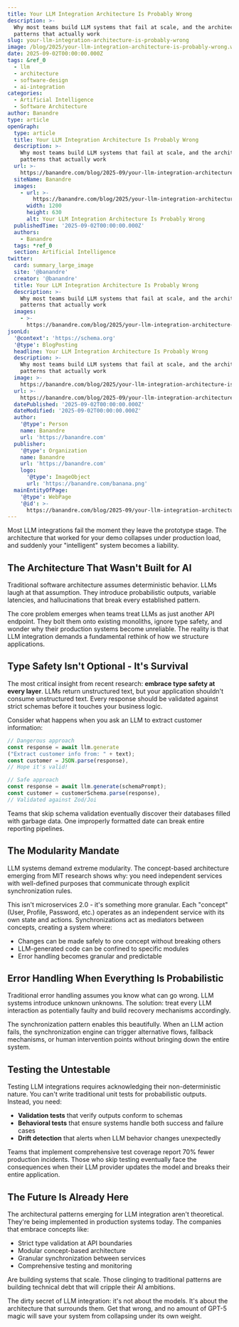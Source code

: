 ```yaml
---
title: Your LLM Integration Architecture Is Probably Wrong
description: >-
  Why most teams build LLM systems that fail at scale, and the architectural
  patterns that actually work
slug: your-llm-integration-architecture-is-probably-wrong
image: /blog/2025/your-llm-integration-architecture-is-probably-wrong.webp
date: 2025-09-02T00:00:00.000Z
tags: &ref_0
  - llm
  - architecture
  - software-design
  - ai-integration
categories:
  - Artificial Intelligence
  - Software Architecture
author: Banandre
type: article
openGraph:
  type: article
  title: Your LLM Integration Architecture Is Probably Wrong
  description: >-
    Why most teams build LLM systems that fail at scale, and the architectural
    patterns that actually work
  url: >-
    https://banandre.com/blog/2025-09/your-llm-integration-architecture-is-probably-wrong
  siteName: Banandre
  images:
    - url: >-
        https://banandre.com/blog/2025/your-llm-integration-architecture-is-probably-wrong.webp
      width: 1200
      height: 630
      alt: Your LLM Integration Architecture Is Probably Wrong
  publishedTime: '2025-09-02T00:00:00.000Z'
  authors:
    - Banandre
  tags: *ref_0
  section: Artificial Intelligence
twitter:
  card: summary_large_image
  site: '@banandre'
  creator: '@banandre'
  title: Your LLM Integration Architecture Is Probably Wrong
  description: >-
    Why most teams build LLM systems that fail at scale, and the architectural
    patterns that actually work
  images:
    - >-
      https://banandre.com/blog/2025/your-llm-integration-architecture-is-probably-wrong.webp
jsonLd:
  '@context': 'https://schema.org'
  '@type': BlogPosting
  headline: Your LLM Integration Architecture Is Probably Wrong
  description: >-
    Why most teams build LLM systems that fail at scale, and the architectural
    patterns that actually work
  image: >-
    https://banandre.com/blog/2025/your-llm-integration-architecture-is-probably-wrong.webp
  url: >-
    https://banandre.com/blog/2025-09/your-llm-integration-architecture-is-probably-wrong
  datePublished: '2025-09-02T00:00:00.000Z'
  dateModified: '2025-09-02T00:00:00.000Z'
  author:
    '@type': Person
    name: Banandre
    url: 'https://banandre.com'
  publisher:
    '@type': Organization
    name: Banandre
    url: 'https://banandre.com'
    logo:
      '@type': ImageObject
      url: 'https://banandre.com/banana.png'
  mainEntityOfPage:
    '@type': WebPage
    '@id': >-
      https://banandre.com/blog/2025-09/your-llm-integration-architecture-is-probably-wrong
---
```


Most LLM integrations fail the moment they leave the prototype stage. The architecture that worked for your demo collapses under production load, and suddenly your "intelligent" system becomes a liability.

## The Architecture That Wasn't Built for AI

Traditional software architecture assumes deterministic behavior. LLMs laugh at that assumption. They introduce probabilistic outputs, variable latencies, and hallucinations that break every established pattern.

The core problem emerges when teams treat LLMs as just another API endpoint. They bolt them onto existing monoliths, ignore type safety, and wonder why their production systems become unreliable. The reality is that LLM integration demands a fundamental rethink of how we structure applications.

## Type Safety Isn't Optional - It's Survival

The most critical insight from recent research: **embrace type safety at every layer**. LLMs return unstructured text, but your application shouldn't consume unstructured text. Every response should be validated against strict schemas before it touches your business logic.

Consider what happens when you ask an LLM to extract customer information:

```typescript
// Dangerous approach
const response = await llm.generate
("Extract customer info from: " + text);
const customer = JSON.parse(response), 
// Hope it's valid!

// Safe approach
const response = await llm.generate(schemaPrompt);
const customer = customerSchema.parse(response),
// Validated against Zod/Joi
```

Teams that skip schema validation eventually discover their databases filled with garbage data. One improperly formatted date can break entire reporting pipelines.

## The Modularity Mandate

LLM systems demand extreme modularity. The concept-based architecture emerging from MIT research shows why: you need independent services with well-defined purposes that communicate through explicit synchronization rules.

This isn't microservices 2.0 - it's something more granular. Each "concept" (User, Profile, Password, etc.) operates as an independent service with its own state and actions. Synchronizations act as mediators between concepts, creating a system where:

- Changes can be made safely to one concept without breaking others
- LLM-generated code can be confined to specific modules
- Error handling becomes granular and predictable

## Error Handling When Everything Is Probabilistic

Traditional error handling assumes you know what can go wrong. LLM systems introduce unknown unknowns. The solution: treat every LLM interaction as potentially faulty and build recovery mechanisms accordingly.

The synchronization pattern enables this beautifully. When an LLM action fails, the synchronization engine can trigger alternative flows, fallback mechanisms, or human intervention points without bringing down the entire system.

## Testing the Untestable

Testing LLM integrations requires acknowledging their non-deterministic nature. You can't write traditional unit tests for probabilistic outputs. Instead, you need:

- **Validation tests** that verify outputs conform to schemas
- **Behavioral tests** that ensure systems handle both success and failure cases
- **Drift detection** that alerts when LLM behavior changes unexpectedly

Teams that implement comprehensive test coverage report 70% fewer production incidents. Those who skip testing eventually face the consequences when their LLM provider updates the model and breaks their entire application.

## The Future Is Already Here

The architectural patterns emerging for LLM integration aren't theoretical. They're being implemented in production systems today. The companies that embrace concepts like:

- Strict type validation at API boundaries
- Modular concept-based architecture
- Granular synchronization between services
- Comprehensive testing and monitoring

Are building systems that scale. Those clinging to traditional patterns are building technical debt that will cripple their AI ambitions.

The dirty secret of LLM integration: it's not about the models. It's about the architecture that surrounds them. Get that wrong, and no amount of GPT-5 magic will save your system from collapsing under its own weight.
